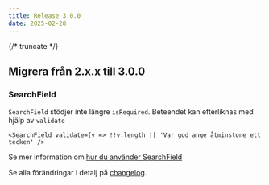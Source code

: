 ```yaml
---
title: Release 3.0.0
date: 2025-02-28
---
```


{/* truncate */}

## Migrera från 2.x.x till 3.0.0

### SearchField

`SearchField` stödjer inte längre `isRequired`. Beteendet kan efterliknas med hjälp av `validate`

```tsx
<SearchField validate={v => !!v.length || 'Var god ange åtminstone ett tecken' />
```

Se mer information om [hur du använder SearchField](/components/search-field)

Se alla förändringar i detalj på [changelog](/changelog/3.0.0).

